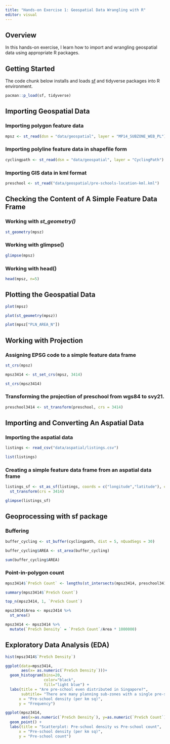 ```yaml
---
title: "Hands-on Exercise 1: Geospatial Data Wrangling with R"
editor: visual
---
```


## Overview

In this hands-on exercise, I learn how to import and wrangling geospatial data using appropriate R packages.

## Getting Started

The code chunk below installs and loads [sf](https://r-spatial.github.io/sf/) and tidyverse packages into R environment.

```r
pacman::p_load(sf, tidyverse)
```

## Importing Geospatial Data

### Importing polygon feature data

```r
mpsz <- st_read(dsn = "data/geospatial", layer = "MP14_SUBZONE_WEB_PL")
```

### Importing polyline feature data in shapefile form

```r
cyclingpath <- st_read(dsn = "data/geospatial", layer = "CyclingPath")
```

### Importing GIS data in kml format

```r
preschool <- st_read("data/geospatial/pre-schools-location-kml.kml")
```

## Checking the Content of A Simple Feature Data Frame

### Working with *st_geometry()*

```r
st_geometry(mpsz)
```

### Working with glimpse()

```r
glimpse(mpsz)
```

### Working with head()

```r
head(mpsz, n=5)
```

## Plotting the Geospatial Data

```r
plot(mpsz)
```

```r
plot(st_geometry(mpsz))
```

```r
plot(mpsz["PLN_AREA_N"])
```

## Working with Projection

### Assigning EPSG code to a simple feature data frame

```r
st_crs(mpsz)
```

```r
mpsz3414 <- st_set_crs(mpsz, 3414)
```

```r
st_crs(mpsz3414)
```

### Transforming the projection of preschool from wgs84 to svy21.

```r
preschool3414 <- st_transform(preschool, crs = 3414)
```

## Importing and Converting An Aspatial Data

### Importing the aspatial data

```r
listings <- read_csv("data/aspatial/listings.csv")
```

```r
list(listings)
```

### Creating a simple feature data frame from an aspatial data frame

```r
listings_sf <- st_as_sf(listings, coords = c("longitude","latitude"), crs = 4326) %>%
  st_transform(crs = 3414)
```

```r
glimpse(listings_sf)
```

## Geoprocessing with sf package

### Buffering

```r
buffer_cycling <- st_buffer(cyclingpath, dist = 5, nQuadSegs = 30)
```

```r
buffer_cycling$AREA <- st_area(buffer_cycling)
```

```r
sum(buffer_cycling$AREA)
```

### Point-in-polygon count

```r
mpsz3414$`PreSch Count` <- lengths(st_intersects(mpsz3414, preschool3414))
```

```r
summary(mpsz3414$`PreSch Count`)
```

```r
top_n(mpsz3414, 1, `PreSch Count`)
```

```r
mpsz3414$Area <- mpsz3414 %>%
  st_area()
```

```r
mpsz3414 <- mpsz3414 %>%
  mutate(`PreSch Density` = `PreSch Count`/Area * 1000000)
```

## Exploratory Data Analysis (EDA)

```r
hist(mpsz3414$`PreSch Density`)
```

```r
ggplot(data=mpsz3414, 
       aes(x= as.numeric(`PreSch Density`)))+
  geom_histogram(bins=20, 
                 color="black", 
                 fill="light blue") +
  labs(title = "Are pre-school even distributed in Singapore?",
       subtitle= "There are many planning sub-zones with a single pre-school, on the other hand, \nthere are two planning sub-zones with at least 20 pre-schools",
      x = "Pre-school density (per km sq)",
      y = "Frequency")
```

```r
ggplot(mpsz3414, 
       aes(x=as.numeric(`PreSch Density`), y=as.numeric(`PreSch Count`)))+
  geom_point() +
  labs(title = "Scatterplot: Pre-school density vs Pre-school count",
      x = "Pre-school density (per km sq)",
      y = "Pre-school count")
```
